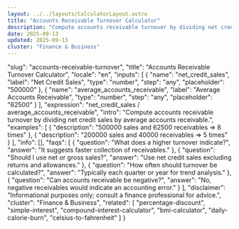 ```yaml
---
layout: ../../layouts/CalculatorLayout.astro
title: "Accounts Receivable Turnover Calculator"
description: "Compute accounts receivable turnover by dividing net credit sales by average accounts receivable."
date: 2025-09-13
updated: 2025-09-13
cluster: "Finance & Business"
---
```


  "slug": "accounts-receivable-turnover",
  "title": "Accounts Receivable Turnover Calculator",
  "locale": "en",
  "inputs": [
    {
      "name": "net_credit_sales",
      "label": "Net Credit Sales",
      "type": "number",
      "step": "any",
      "placeholder": "500000"
    },
    {
      "name": "average_accounts_receivable",
      "label": "Average Accounts Receivable",
      "type": "number",
      "step": "any",
      "placeholder": "62500"
    }
  ],
  "expression": "net_credit_sales / average_accounts_receivable",
  "intro": "Compute accounts receivable turnover by dividing net credit sales by average accounts receivable.",
  "examples": [
    {
      "description": "500000 sales and 62500 receivables ⇒ 8 times"
    },
    {
      "description": "200000 sales and 40000 receivables ⇒ 5 times"
    }
  ],
  "info": [],
  "faqs": [
    {
      "question": "What does a higher turnover indicate?",
      "answer": "It suggests faster collection of receivables."
    },
    {
      "question": "Should I use net or gross sales?",
      "answer": "Use net credit sales excluding returns and allowances."
    },
    {
      "question": "How often should turnover be calculated?",
      "answer": "Typically each quarter or year for trend analysis."
    },
    {
      "question": "Can accounts receivable be negative?",
      "answer": "No, negative receivables would indicate an accounting error."
    }
  ],
  "disclaimer": "Informational purposes only; consult a finance professional for advice.",
  "cluster": "Finance & Business",
  "related": [
    "percentage-discount",
    "simple-interest",
    "compound-interest-calculator",
    "bmi-calculator",
    "daily-calorie-burn",
    "celsius-to-fahrenheit"
  ]
}

<Calculator schema={schema} />
